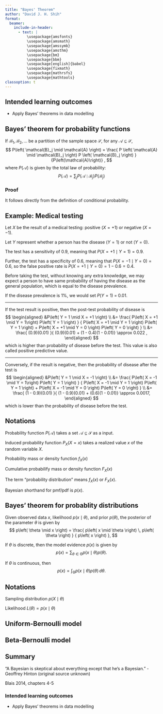 ```yaml
---
title: "Bayes' Theorem"
author: "David J. H. Shih"
format:
  beamer:
    include-in-header:
      - text: |
          \usepackage{amsfonts}
          \usepackage{amsmath}
          \usepackage{amssymb}
          \usepackage{amsthm}
          \usepackage{bm}
          \usepackage{bbm}
          \usepackage[english]{babel}
          \usepackage{fixmath}
          \usepackage{mathrsfs}
          \usepackage{mathtools}
classoption: t  
---
```


## Intended learning outcomes {.c}

- Apply Bayes' theorems in data modelling


## Bayes' theorem for probability functions

If $\mathcal{B}_1, \mathcal{B}_2, \ldots$ be a partition of the sample space 
$\mathcal{S}$, for any $\mathcal{A} \subseteq \mathcal{S}$,
$$
P\left( \mathcal{B}_j \mid \mathcal{A} \right) 
 = \frac{ P \left( \mathcal{A} \mid \mathcal{B}_j \right)
   P \left( \mathcal{B}_j \right) }{P\left(\mathcal{A}\right)} ,
$$
where $P\left(\mathcal{A}\right)$ is given by the total law of probability:
$$
P\left(\mathcal{A}\right) 
 = \sum_j P\left(\mathcal{A} \mid \mathcal{B}_j \right) 
   P\left(\mathcal{B}_j\right)
$$

### Proof

It follows directly from the definition of conditional probability.


## Example: Medical testing

Let $X$ be the result of a medical testing: positive ($X = +1$) or negative ($X = -1$).

Let $Y$ represent whether a person has the disease ($Y = 1$) or not ($Y = 0$).

The test has a sensitivity of 0.9, meaning that
$P \left( X = +1 \mid Y = 1 \right) = 0.9$.

Further, the test has a specificity of 0.6, meaning that
$P \left( X = -1 \mid Y = 0 \right) = 0.6$, so 
the false positive rate is $P \left( X = +1 \mid Y = 0 \right) = 1 - 0.6 = 0.4$.

Before taking the test, without knowing any extra knowledge, we may expect a
person to have same probability of having the disease as the general population,
which is equal to the disease prevalence.

If the disease prevalence is 1%, we would set $P \left( Y = 1 \right) \; = \; 0.01$.

---

\bigskip

If the test result is positive, then the post-test probability of disease is
$$
\begin{aligned}
&P\left( Y = 1 \mid X = +1 \right) \\
 &= \frac{ P\left( X = +1 \mid Y = 1\right) P\left( Y = 1 \right) }
   { 
    P\left( X = +1 \mid Y = 1 \right) P\left( Y = 1 \right)
    + P\left( X = +1 \mid Y = 0 \right) P\left( Y = 0 \right)
   } \\
 &= \frac{ (0.9)(0.01) }{ (0.9)(0.01) + (1 - 0.4)(1 - 0.01)}
 \approx 0.022 ,
\end{aligned}
$$
which is higher than probability of disease before the test.
This value is also called positive predictive value.

---

\bigskip

Conversely, if the result is negative, then the probability of disease after
the test is
$$
\begin{aligned}
&P\left( Y = 1 \mid X = -1 \right) \\
 &= \frac{ P\left( X = -1 \mid Y = 1\right) P\left( Y = 1 \right) }
   { 
    P\left( X = -1 \mid Y = 1 \right) P\left( Y = 1 \right)
    + P\left( X = -1 \mid Y = 0 \right) P\left( Y = 0 \right)
   } \\
 &= \frac{ (1 - 0.9)(0.01) }{ (1 - 0.9)(0.01) + (0.6)(1 - 0.01)}
 \approx 0.0017,
\end{aligned}
$$
which is lower than the probability of disease before the test.


## Notations

Probability function $P\left(\mathcal{A}\right)$
takes a set $\mathcal{A} \subseteq \mathcal{S}$ as a input.

Induced probability function 
$P_X \left( X = x \right)$
takes a realized value $x$ of the random variable $X$.

\bigskip

Probability mass or density function $f_X(x)$

Cumulative probabilify mass or density function $F_X(x)$

The term "probability distribution" means $f_X(x)$ or $F_X(x)$.

\bigskip

Bayesian shorthand for pmf/pdf is $p(x)$.


## Bayes' theorem for probablity distributions

Given observed data $x$, likelihood $p\left( x \mid \theta \right)$, and 
prior $p\left( \theta \right)$, the posterior of the parameter $\theta$ 
is given by
$$
p\left( \theta \mid x \right)
 = \frac{ p\left( x \mid \theta \right) \, p\left( \theta \right) }
   { p\left( x \right) },
$$

If $\theta$ is discrete, then the model evidence $p\left( x \right)$ 
is given by
$$
p\left( x \right) = \sum_{\theta \in \mathcal{\Theta}} 
 p\left( x \mid \theta \right) p\left( \theta \right) .
$$

If $\theta$ is continuous, then
$$
p\left( x \right) = \int_{\mathcal{\Theta}} 
 p\left( x \mid \theta \right) p\left( \theta \right) \, d\theta .
$$


## Notations

Sampling distribution $p\left( X \mid \theta \right)$

\vspace{8em}

Likelihood $L(\theta) = p\left( x \mid \theta \right)$


## Uniform-Bernoulli model


## Beta-Bernoulli model


## Summary

"A Bayesian is skeptical about everything except that he's a Bayesian."
- Geoffrey Hinton (original source unknown)

\bigskip

Blais 2014, chapters 4-5

\bigskip

### Intended learning outcomes {.c}

- Apply Bayes' theorems in data modelling
